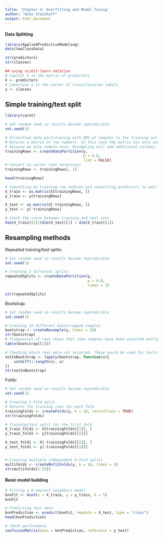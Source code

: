 ```yaml
---
title: 'Chapter 4: Overfitting and Model Tuning'
author: "Niko Steinhoff"
output: html_document
---
```


#### Data Splitting
```r
library(AppliedPredictiveModeling)
data(twoClassData)

str(predictors)
str(classes)

## using scikit-learn notation
# Capital X is the matrix of predictors
X <- predictors
# Lowercase y is the vector of classification labels
y <- classes

```

## Simple training/test split
```r
library(caret)

# Set random seed so results become reproducible
set.seed(1)

# Stratified data partitioning with 80% of samples in the training set. 
# Returns a matrix of row numbers. In this case the matrix has only one column,
# because we only sample once. Resampling will add additional columns.
trainingRows <- createDataPartition(y,
                                    p = 0.8,
                                    list = FALSE)
# Convert to vector (not necessary)
trainingRows <- trainingRows[, 1]

head(trainingRows)

# Subsetting by training row indices and converting predictors to matrix.
X_train <- as.matrix(X[trainingRows, ])
y_train <- y[trainingRows]

X_test <- as.matrix(X[-trainingRows, ])
y_test <- y[-trainingRows]

# Check the ratio between training and test sets
dim(X_train)[1]/(dim(X_test)[1] + dim(X_train)[1])
```

## Resampling methods
Repeated training/test splits:
```r
# Set random seed so results become reproducible
set.seed(1)

# Creating 3 different splits
repeatedSplits <- createDataPartition(y,
                                      p = 0.8,
                                      times = 3)

str(repeatedSplits)
```

Bootstrap:
```r
# Set random seed so results become reproducible
set.seed(1)

# Creating 10 different bootstrapped samples
bootstrap <- createResample(y, times = 10)
str(bootstrap)
# Frequencies of rows shows that some samples have been selected multiple times
table(bootstrap[[1]])

# Checking which rows were not selected. These would be used for testing.
notInBootstrap <- lapply(bootstrap, function(x){
    setdiff(1:length(x), x)
})
str(notInBootstrap)
```

Folds:
```r
# Set random seed so results become reproducible
set.seed(1)

# Creating k-fold split
# Returns the training rows for each fold
trainingFolds <- createFolds(y, k = 10, returnTrain = TRUE)
str(trainingFolds)

# Training/test split for the first fold
X_train_fold1 <- X[trainingFolds[[1]], ]
y_train_fold1 <- y[trainingFolds[[1]]]

X_test_fold1 <- X[-trainingFolds[[1]], ]
y_test_fold1 <- y[-trainingFolds[[1]]]


# Creating multiple independent k-fold splits
multifolds <- createMultiFolds(y, k = 10, times = 5)
str(multifolds[1:25])
```

#### Basic model building
```r
# Fitting a k-nearest neighbors model
knnFit <- knn3(x = X_train, y = y_train, k = 5)
knnFit

# Predicting test data
knnPrediction <- predict(knnFit, newdata = X_test, type = "class")
head(knnPrediction)

# Check performance
confusionMatrix(data = knnPrediction, reference = y_test)
```

